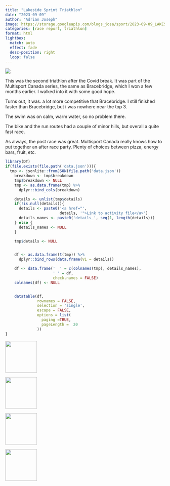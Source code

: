 ```yaml
---
title: "Lakeside Sprint Triathlon"
date: "2023-09-09"
author: "Adrian Joseph"
image: https://storage.googleapis.com/blogs_josa/sport/2023-09-09_LAKESIDE_SPRINT_TRIATHLON/img/00.png
categories: [race report, triathlon]
format: html
lightbox:
  match: auto
  effect: fade
  desc-position: right
  loop: false
---
```

![](https://storage.googleapis.com/blogs_josa/sport/2023-09-09_LAKESIDE_SPRINT_TRIATHLON/img/00.png)

This was the second triathlon after the Covid break. It was part of the Multisport Canada series, the same as Bracebridge, which I won a few months earlier. I walked into it with some good hope.

Turns out, it was. a lot more competitive that Bracebridge. I still finished faster than Bracebridge, but i was nowhere near the top 3.

The swim was on calm, warm water, so no problem there.

The bike and the run routes had a couple of minor hills, but overall a quite fast race.

As always, the post race was great. Multisport Canada really knows how to put together an after race party. Plenty of choices between pizza, energy bars, fruit, etc.

```r
library(DT)
if(file.exists(file.path('data.json'))){
  tmp <- jsonlite::fromJSON(file.path('data.json'))
    breakdown <- tmp$breakdown
    tmp$breakdown <- NULL
    tmp <- as.data.frame(tmp) %>%
      dplyr::bind_cols(breakdown)

    details <- unlist(tmp$details)
    if(!is.null(details)){
      details <- paste0('<a href="',
                        details, '">Link to activity file</a>')
      details_names <- paste0('details_', seq(1, length(details)))
    } else {
      details_names <- NULL
    }

    tmp$details <- NULL


    df <- as.data.frame(t(tmp)) %>%
      dplyr::bind_rows(data.frame(V1 = details))

    df <- data.frame('  ' = c(colnames(tmp), details_names),
                     ' ' = df,
                     check.names = FALSE)
    colnames(df) <- NULL


    datatable(df,
              rownames = FALSE,
              selection = 'single',
              escape = FALSE,
              options = list(
                paging =TRUE,
                pageLength =  20
              ))
}
```





::: {layout-ncol=4}
![](https://storage.googleapis.com/blogs_josa/sport/2023-09-09_LAKESIDE_SPRINT_TRIATHLON/img/00.png){ width="100" group="hi" }

![](https://storage.googleapis.com/blogs_josa/sport/2023-09-09_LAKESIDE_SPRINT_TRIATHLON/img/01.png){ width="100" group="hi" }

![](https://storage.googleapis.com/blogs_josa/sport/2023-09-09_LAKESIDE_SPRINT_TRIATHLON/img/02.png){ width="100" group="hi" }

![](https://storage.googleapis.com/blogs_josa/sport/2023-09-09_LAKESIDE_SPRINT_TRIATHLON/img/03.png){ width="100" group="hi" }


:::
